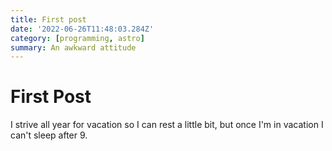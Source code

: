 ```yaml
---
title: First post
date: '2022-06-26T11:48:03.284Z'
category: [programming, astro]
summary: An awkward attitude
---
```


# First Post

I strive all year for vacation so I can rest a little bit,
but once I'm in vacation I can't sleep after 9.


